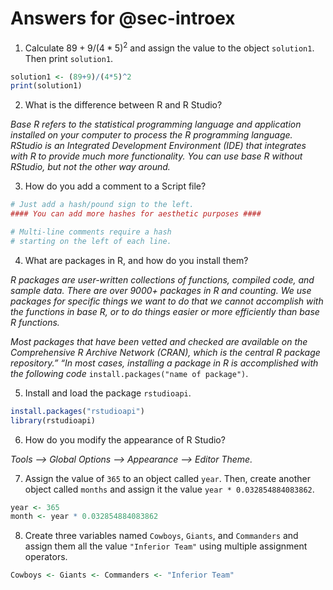 # Answers for @sec-introex {#sec-appendixa}

1.  Calculate $89+9/(4*5)^2$ and assign the value to the object `solution1`. Then print `solution1`.

```r
solution1 <- (89+9)/(4*5)^2 
print(solution1)
```

2.  What is the difference between R and R Studio?

*Base R refers to the statistical programming language and application installed on your computer to process the R programming language. RStudio is an Integrated Development Environment (IDE) that integrates with R to provide much more functionality. You can use base R without RStudio, but not the other way around.*

3.  How do you add a comment to a Script file?

```r
# Just add a hash/pound sign to the left. 
#### You can add more hashes for aesthetic purposes ####

# Multi-line comments require a hash 
# starting on the left of each line.
```

4.  What are packages in R, and how do you install them?

*R packages are user-written collections of functions, compiled code, and sample data. There are over 9000+ packages in R and counting. We use packages for specific things we want to do that we cannot accomplish with the functions in base R, or to do things easier or more efficiently than base R functions.*

*Most packages that have been vetted and checked are available on the Comprehensive R Archive Network (CRAN), which is the central R package repository." "In most cases, installing a package in R is accomplished with the following code* `install.packages("name of package")`.

5.  Install and load the package `rstudioapi`.

```r
install.packages("rstudioapi")
library(rstudioapi)
```

6.  How do you modify the appearance of R Studio?

*Tools --\> Global Options --\> Appearance --\> Editor Theme.*

7.  Assign the value of `365` to an object called `year`. Then, create another object called `months` and assign it the value `year * 0.032854884083862`.

```r
year <- 365
month <- year * 0.032854884083862
```

8.  Create three variables named `Cowboys`, `Giants`, and `Commanders` and assign them all the value `"Inferior Team"` using multiple assignment operators.

```r
Cowboys <- Giants <- Commanders <- "Inferior Team"
```
